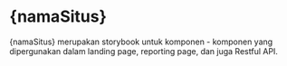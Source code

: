 
# {namaSitus}

{namaSitus} merupakan storybook untuk komponen - komponen yang dipergunakan dalam landing page, reporting page,
dan juga Restful API.
